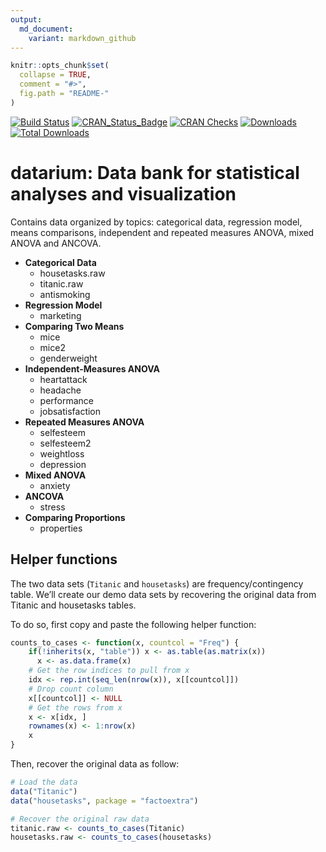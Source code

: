 ```yaml
---
output:
  md_document:
    variant: markdown_github
---
```


<!-- README.md is generated from README.Rmd. Please edit that file -->

```r
knitr::opts_chunk$set(
  collapse = TRUE,
  comment = "#>",
  fig.path = "README-"
)
```


[![Build Status](https://api.travis-ci.org/kassambara/datarium.png)](https://travis-ci.org/kassambara/datarium)
[![CRAN_Status_Badge](https://www.r-pkg.org/badges/version/datarium)](https://cran.r-project.org/package=datarium)
[![CRAN Checks](https://cranchecks.info/badges/summary/datarium)](https://cran.r-project.org/web/checks/check_results_datarium.html)
[![Downloads](https://cranlogs.r-pkg.org/badges/datarium)](https://cran.r-project.org/package=datarium)
[![Total Downloads](https://cranlogs.r-pkg.org/badges/grand-total/datarium?color=orange)](https://cranlogs.r-pkg.org/badges/grand-total/datarium)


# datarium: Data bank for statistical analyses and visualization

Contains data organized by topics: categorical data, regression model, means comparisons, independent and repeated measures ANOVA, mixed ANOVA and ANCOVA.
    
    
- **Categorical Data**
    - housetasks.raw
    - titanic.raw
    - antismoking
- **Regression Model**
    - marketing
- **Comparing Two Means**
    - mice
    - mice2
    - genderweight
- **Independent-Measures ANOVA**
    - heartattack
    - headache
    - performance
    - jobsatisfaction
- **Repeated Measures ANOVA**
    - selfesteem
    - selfesteem2
    - weightloss
    - depression
- **Mixed ANOVA**
    - anxiety
- **ANCOVA**
    - stress
- **Comparing Proportions**
    - properties
      
    
## Helper functions
   
The two data sets (`Titanic` and `housetasks`) are frequency/contingency table. We'll create our demo data sets by recovering the original data from Titanic and housetasks tables.
  
  
To do so, first copy and paste the following helper function:
    
    
```r
counts_to_cases <- function(x, countcol = "Freq") {
    if(!inherits(x, "table")) x <- as.table(as.matrix(x))
      x <- as.data.frame(x)
    # Get the row indices to pull from x
    idx <- rep.int(seq_len(nrow(x)), x[[countcol]])
    # Drop count column
    x[[countcol]] <- NULL
    # Get the rows from x
    x <- x[idx, ]
    rownames(x) <- 1:nrow(x)
    x
}
```
    
    
Then, recover the original data as follow:  
     
     
```r
# Load the data
data("Titanic")
data("housetasks", package = "factoextra")

# Recover the original raw data
titanic.raw <- counts_to_cases(Titanic)
housetasks.raw <- counts_to_cases(housetasks)
```
    
    
